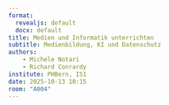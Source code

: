 ```yaml
---
format: 
  revealjs: default
  docx: default
title: Medien und Informatik unterrichten
subtitle: Medienbildung, KI und Datenschutz
authors: 
    - Michele Notari
    - Richard Conrardy
institute: PHBern, IS1
date: 2025-10-13 10:15
room: "A004"
---
```

